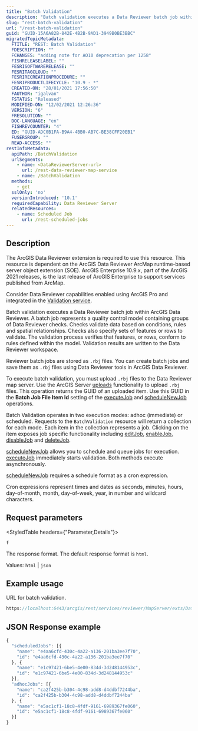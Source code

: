 ```yaml
---
title: "Batch Validation"
description: "Batch validation executes a Data Reviewer batch job within ArcGIS Data Reviewer."
slug: "rest-batch-validation"
url: "/rest-batch-validation"
guid: "GUID-15A6A82B-842E-4B2B-9AD1-3949B0BE3BBC"
migratedTopicMetadata:
  FTITLE: "REST: Batch Validation"
  FDESCRIPTION: ""
  FCHANGES: "adding note for AO10 deprecation per 1258"
  FISHRELEASELABEL: ""
  FESRISOFTWARERELEASE: ""
  FESRITAGCLOUD: ""
  FESRIRECREATIONPROCEDURE: ""
  FESRIPRODUCTLIFECYCLE: "10.9 - *"
  CREATED-ON: "28/01/2021 17:56:50"
  FAUTHOR: "igalvan"
  FSTATUS: "Released"
  MODIFIED-ON: "12/02/2021 12:26:36"
  VERSION: "6"
  FRESOLUTION: ""
  DOC-LANGUAGE: "en"
  FISHREVCOUNTER: "4"
  ED: "GUID-ADC0B1FA-B9A4-4BB0-AB7C-BE38CFF20EB1"
  FUSERGROUP: ""
  READ-ACCESS: ""
restInfoMetadata:
  apiPath: /BatchValidation
  urlSegments:
    - name: <DataReviewerServer-url>
      url: /rest-data-reviewer-map-service
    - name: /BatchValidation
  methods:
    - get
  sslOnly: 'no'
  versionIntroduced: '10.1'
  requiredCapability: Data Reviewer Server
  relatedResources:
    - name: Scheduled Job
      url: /rest-scheduled-jobs
---
```



## Description

<Note>
The ArcGIS Data Reviewer extension is required to use this resource.
</Note>

<Note>
This resource is dependent on the ArcGIS Data Reviewer ArcMap runtime-based server object extension (SOE). ArcGIS Enterprise 10.9.x, part of the ArcGIS 2021 releases, is the last release of ArcGIS Enterprise to support services published from ArcMap.

Consider Data Reviewer capabilities enabled using ArcGIS Pro and integrated in the [Validation service](/validation-server).
</Note>

Batch validation executes a Data Reviewer batch job within ArcGIS Data Reviewer. A batch job represents a quality control model containing groups of Data Reviewer checks. Checks validate data based on conditions, rules and spatial relationships. Checks also specify sets of features or rows to validate. The validation process verifies that features, or rows, conform to rules defined within the model. Validation results are written to the Data Reviewer workspace. 

Reviewer batch jobs are stored as `.rbj` files. You can create batch jobs and save them as `.rbj` files using Data Reviewer tools in ArcGIS Data Reviewer.

To execute batch validation, you must upload `.rbj` files to the Data Reviewer map server. Use the ArcGIS Server [uploads](/upload) functionality to upload `.rbj` files. This operation returns the GUID of an uploaded item. Use this GUID in the **Batch Job File Item Id** setting of the [executeJob](/rest-execute-job)  and [scheduleNewJob](/rest-schedule-new-job) operations.

Batch Validation operates in two execution modes: adhoc (immediate) or scheduled. Requests to the `BatchValidation` resource will return a collection for each mode. Each item in the collection represents a job. Clicking on the item exposes job specific functionality including [editJob](/rest-edit-job), [enableJob](/rest-enable-job), [disableJob](/rest-disable-job) and [deleteJob](/rest-delete-job). 

[scheduleNewJob](/rest-schedule-new-job) allows you to schedule and queue jobs for execution. [executeJob](/rest-execute-job) immediately starts validation. Both methods execute asynchronously.

[scheduleNewJob](/rest-schedule-new-job) requires a schedule format as a cron expression. 

<Note>
Cron expressions represent times and dates as seconds, minutes, hours, day-of-month, month, day-of-week, year, in number and wildcard characters.
</Note>

##  Request parameters 

<StyledTable headers={"Parameter,Details"}>

<StyledTableRow>

<StyledTableCell cellStyle="markdown">

`f` 

</StyledTableCell>

<StyledTableCell cellStyle="markdown">

The response format. The default response format is `html`.

Values: `html` | `json` 

</StyledTableCell>

</StyledTableRow>

</StyledTable>

## Example usage

URL for batch validation.

```javascript
https://localhost:6443/arcgis/rest/services/reviewer/MapServer/exts/DataReviewerServer/BatchValidation?f=pjson
```

## JSON Response example

```javascript
{
  "scheduledJobs": [{
    "name": "e4aa6cfd-430c-4a22-a136-201ba3ee7f70",
    "id": "e4aa6cfd-430c-4a22-a136-201ba3ee7f70"
  }, {
    "name": "e1c97421-6be5-4e00-834d-3d248144953c",
    "id": "e1c97421-6be5-4e00-834d-3d248144953c"
  }],
  "adhocJobs": [{
    "name": "ca2f425b-b304-4c98-add8-d4ddbf7244ba",
    "id": "ca2f425b-b304-4c98-add8-d4ddbf7244ba"
  }, {
    "name": "e5ac1cf1-18c8-4fdf-9161-6989367fe060",
    "id": "e5ac1cf1-18c8-4fdf-9161-6989367fe060"
  }]
}
```